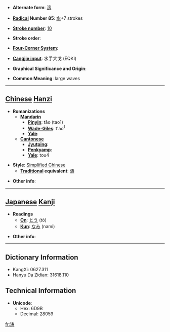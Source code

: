 * '''Alternate form''': [[濤]]

* '''[[Wiktionary:Chinese radical index| Radical]] Number 85''': [[Wiktionary:Chinese radical index 水|水]]+7 strokes

* '''[[Wiktionary:Chinese total strokes index|Stroke number]]''': [[Wiktionary:Chinese total strokes index 10|10]]

* '''Stroke order''': 

* '''[[Wiktionary:Chinese four corner index|Four-Corner System]]''': 

* '''[[Wiktionary:Chinese Cangjie index|Cangjie input]]''': 水手大戈 (EQKI)

* '''Graphical Significance and Origin''': 

* '''Common Meaning''': large waves

----

== [[Chinese]] [[Hanzi]] ==

* '''Romanizations'''
** '''[[Mandarin]]'''
*** '''[[Pinyin]]''': tāo (tao1)
*** '''[[Wade-Giles]]''': t'ao<sup>1</sup>
*** '''[[Yale]]''': 
** '''[[Cantonese]]'''
*** '''[[Jyutping]]''':
*** '''[[Penkyamp]]''': 
*** '''[[Yale]]''': tou4

* '''Style''': [[Simplified Chinese]] 
** '''[[Traditional Chinese|Traditional]] equivalent''': [[濤]]

* '''Other info''': 

----

== [[Japanese]] [[Kanji]] ==

* '''Readings'''
** '''[[On]]''': [[とう]] (tō)
** '''[[Kun]]''': [[なみ]] (nami)

* '''Other info''':  

----

== Dictionary Information ==

* KangXi: 0627.311
* Hanyu Da Zidian: 31618.110

== Technical Information ==

* '''Unicode''':
** Hex: 6D9B
** Decimal: 28059

[[fr:涛]]